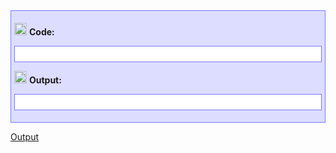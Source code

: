 <div style="border: #7777FF solid 1px; text-align: left; padding:5px; clear: both; background-color: #DDDDFF">{{{1}}}
[[Image:Crystal_Clear_app_terminal.png|20px]] '''Code:'''
<div style="border: #7777FF solid 1px; text-align: left; padding:5px; clear: both; background-color: #FFFFFF;">{{{2}}}</div>
[[Image:Crystal_Clear_app_kscreensaver.png|20px]] '''Output:'''
<div style="border: #7777FF solid 1px; text-align: left; padding:5px; clear: both; background-color: #FFFFFF;">{{{3}}}</div>{{{4}}}</div>
<noinclude>[[Category:Code templates|Output]]</noinclude>
